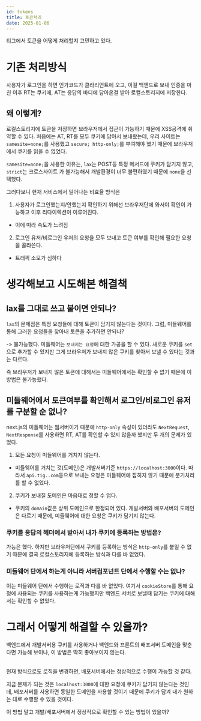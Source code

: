 ```yaml
---
id: tokens
title: 토큰처리
date: 2025-01-06
---
```


티그에서 토큰을 어떻게 처리할지 고민하고 있다.

# 기존 처리방식
사용자가 로그인을 하면 인가코드가 클라리언트에 오고, 이걸 백엔드로 보내 인증을 마친 이후 RT는 쿠키에, AT는 응답의 바디에 담아온걸 받아 로컬스토리지에 저장한다.

## 왜 이렇게?
로컬스토리지에 토큰을 저장하면 브라우저에서 접근이 가능하기 때문에 XSS공격에 취약할 수 있다.
처음에는 AT, RT를 모두 쿠키에 담아서 보내왔는데, 우리 사이트는 `samesite=none;`를 사용했고 `secure; http-only;`를 부여해야 했기 때문에 브라우저에서 쿠키를 읽을 수 없었다.

`samesite=none;`을 사용한 이유는, `lax`는 POST등 특정 메서드에 쿠키가 담기지 않고, `strict`는 크로스사이트 가 불가능해서 개발환경이 너무 불편하였기 때문에 `none`을 선택했다.

그러다보니 현재 서비스에서 일어나는 비효율 방식은

1. 사용자가 로그인했는지/안했는지 확인하기 위해선 브라우저단에 와서야 확인이 가능하고 이후 리다이렉션이 이루어진다.
  - 이에 따라 속도가 느려짐
2. 로그인 유저/비로그인 유저의 요청을 모두 보내고 토큰 여부를 확인해 필요한 요청을 골라쓴다.
  - 트래픽 소모가 심하다

# 생각해보고 시도해본 해결책

## lax를 그대로 쓰고 붙이면 안되나?
`lax`의 문제점은 특정 요청들에 대해 토큰이 담기지 않는다는 것이다. 그럼, 미들웨어를 통해 그러한 요청들을 찾아내 토큰을 추가하면 안되나?

-> 불가능했다. 미들웨어는 `보내지는 요청`에 대한 가공을 할 수 있다. 새로운 쿠키를 `set`으로 추가할 수 있지만 그게 브라우저가 보내지 않은 쿠키를 찾아서 보낼 수 있다는 것과는 다르다.

즉 브라우저가 보내지 않은 토큰에 대해서는 미들웨어에서는 확인할 수 없기 때문에 이 방법은 불가능했다.

## 미들웨어에서 토큰여부를 확인해서 로그인/비로그인 유저를 구분할 순 없나?
next.js의 미들웨어는 웹서버이기 때문에 `http-only` 속성이 있더라도 `NextRequest`, `NextResponse`를 사용하면 RT, AT를 확인할 수 있지 않을까 했지만 두 개의 문제가 있었다.

1. 모든 요청이 미들웨어를 거치지 않는다.
- 미들웨어를 거치는 것(도메인)은 개발서버기준 `https://localhost:3000`이다. 따라서 `api.tig..com`등으로 보내는 요청은 미들웨어에 잡히지 않기 때문에 분기처리를 할 수 없었다.
2. 쿠키가 보내질 도메인은 마음대로 정할 수 업다.
- 쿠키의 `domain`값은 상위 도메인으로 한정되어 있다. 개발서버와 배포서버의 도메인은 다르기 때문에, 미들웨어에 대한 요청은 쿠키가 담기지 않는다.

### 쿠키를 응답의 헤더에서 받아서 내가 쿠키에 등록하는 방법은?
가능은 했다. 하지만 브라우저단에서 쿠키를 등록하는 방식은 `http-only`를 붙일 수 없기 때문에 결국 로컬스토리지에 등록하는 방식과 다를 바 없었다.

### 미들웨어 단에서 하는게 아니라 서버컴포넌트 단에서 수행할 수는 없나?
이는 미들웨어 단에서 수행하는 로직과 다를 바 없었다. 여기서 `cookieStore`를 통해 요청에 사용되는 쿠키를 사용하는게 가능했지만 백엔드 서버로 보낼때 담기는 쿠키에 대해서는 확인할 수 없었다.

# 그래서 어떻게 해결할 수 있을까?
백엔드에서 개발서버용 쿠키를 사용하거나 백엔드와 프론트의 배포서버 도메인을 맞춘다면 가능해 보이나, 이 방법은 딱히 좋아보이지 않는다.

<br/> 현재 방식으로도 로직을 변경하면, 배포서버에서는 정상적으로 수행이 가능할 것 같다.

지금 문제가 되는 것은 `localhost:3000`에 대한 요청에 쿠키가 담기지 않는다는 것인데, 배포서버를 사용하면 동일한 도메인을 사용할 것이기 때문에 쿠키가 담겨 내가 원하는 대로 수행할 수 있을 것이다.

이 방법 말고 개발/배포서버에서 정상적으로 확인할 수 있는 방법이 있을까?